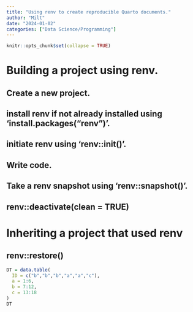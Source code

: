 ```yaml
---
title: "Using renv to create reproducible Quarto documents."
author: "Milt"
date: "2024-01-02"
categories: ["Data Science/Programming"]
---
```


```r
knitr::opts_chunk$set(collapse = TRUE)
```

# Building a project using renv.

## Create a new project.

## install renv if not already installed using 'install.packages("renv")'.

## initiate renv using 'renv::init()'.

## Write code.

## Take a renv snapshot using 'renv::snapshot()'.

## renv::deactivate(clean = TRUE)

# Inheriting a project that used renv

## renv::restore()

```r

DT = data.table(
  ID = c("b","b","b","a","a","c"),
  a = 1:6,
  b = 7:12,
  c = 13:18
)
DT


```

```r

```
